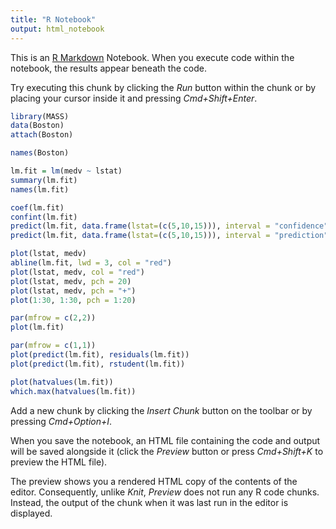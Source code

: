 ```yaml
---
title: "R Notebook"
output: html_notebook
---
```


This is an [R Markdown](http://rmarkdown.rstudio.com) Notebook. When you execute code within the notebook, the results appear beneath the code. 

Try executing this chunk by clicking the *Run* button within the chunk or by placing your cursor inside it and pressing *Cmd+Shift+Enter*. 

```r
library(MASS)
data(Boston)
attach(Boston)
```
```r
names(Boston)
```
```r
lm.fit = lm(medv ~ lstat)
summary(lm.fit)
names(lm.fit)
```
```r
coef(lm.fit)
confint(lm.fit)
predict(lm.fit, data.frame(lstat=(c(5,10,15))), interval = "confidence" )
predict(lm.fit, data.frame(lstat=(c(5,10,15))), interval = "prediction" )
```
```r
plot(lstat, medv)
abline(lm.fit, lwd = 3, col = "red")
plot(lstat, medv, col = "red")
plot(lstat, medv, pch = 20)
plot(lstat, medv, pch = "+")
plot(1:30, 1:30, pch = 1:20)
```
```r
par(mfrow = c(2,2))
plot(lm.fit)
```
```r
par(mfrow = c(1,1))
plot(predict(lm.fit), residuals(lm.fit))
plot(predict(lm.fit), rstudent(lm.fit))
```
```r
plot(hatvalues(lm.fit))
which.max(hatvalues(lm.fit))
```



Add a new chunk by clicking the *Insert Chunk* button on the toolbar or by pressing *Cmd+Option+I*.

When you save the notebook, an HTML file containing the code and output will be saved alongside it (click the *Preview* button or press *Cmd+Shift+K* to preview the HTML file). 

The preview shows you a rendered HTML copy of the contents of the editor. Consequently, unlike *Knit*, *Preview* does not run any R code chunks. Instead, the output of the chunk when it was last run in the editor is displayed.

